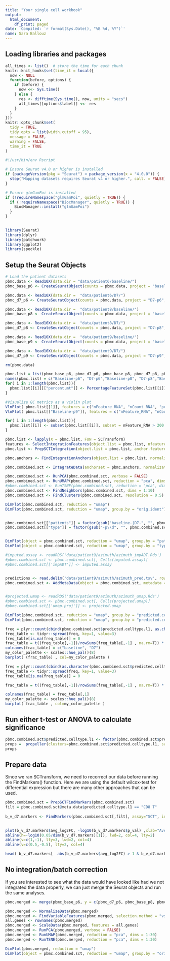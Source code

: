 ```yaml
---
title: "Your single cell workbook"
output:
  html_document:
    df_print: paged
date: 'Compiled: `r format(Sys.Date(), "%B %d, %Y")`'
name: Sara Ballouz
---
```


## Loading libraries and packages

```r
all_times <- list()  # store the time for each chunk
knitr::knit_hooks$set(time_it = local({
  now <- NULL
  function(before, options) {
    if (before) {
      now <<- Sys.time()
    } else {
      res <- difftime(Sys.time(), now, units = "secs")
      all_times[[options$label]] <<- res
    }
  }
}))
knitr::opts_chunk$set(
  tidy = TRUE,
  tidy.opts = list(width.cutoff = 95),
  message = FALSE,
  warning = FALSE,
  time_it = TRUE
)

#!/usr/bin/env Rscript

# Ensure Seurat v4.0 or higher is installed
if (packageVersion(pkg = "Seurat") < package_version(x = "4.0.0")) {
  stop("Mapping datasets requires Seurat v4 or higher.", call. = FALSE)
}

# Ensure glmGamPoi is installed
if (!requireNamespace("glmGamPoi", quietly = TRUE)) {
  if (!requireNamespace("BiocManager", quietly = TRUE)) {
    BiocManager::install("glmGamPoi")
  }
}
 
```

```r
library(Seurat)
library(dplyr)
library(patchwork) 
library(ggplot2)
library(speckle)
```

 

## Setup the Seurat Objects

```r
# Load the patient datasets
pbmc.data <- Read10X(data.dir = "data/patient6/baseline/")
pbmc_base_p6 <- CreateSeuratObject(counts = pbmc.data, project = "baseline-p6", min.cells = 3, min.features = 200)

pbmc.data <- Read10X(data.dir =  "data/patient6/D7/") 
pbmc_d7_p6 <- CreateSeuratObject(counts = pbmc.data, project = "D7-p6", min.cells = 3, min.features = 200)

pbmc.data <- Read10X(data.dir =  "data/patient8/baseline/") 
pbmc_base_p8 <- CreateSeuratObject(counts = pbmc.data, project = "baseline-p8", min.cells = 3, min.features = 200)

pbmc.data <- Read10X(data.dir =  "data/patient8/D7/") 
pbmc_d7_p8 <- CreateSeuratObject(counts = pbmc.data, project = "D7-p8", min.cells = 3, min.features = 200)

pbmc.data <- Read10X(data.dir =  "data/patient9/baseline/") 
pbmc_base_p9 <- CreateSeuratObject(counts = pbmc.data, project = "baseline-p9", min.cells = 3, min.features = 200)

pbmc.data <- Read10X(data.dir =  "data/patient9/D7/") 
pbmc_d7_p9 <- CreateSeuratObject(counts = pbmc.data, project = "D7-p9", min.cells = 3, min.features = 200)

rm(pbmc.data)
```  

```r
pbmc.list = list(pbmc_base_p6, pbmc_d7_p6, pbmc_base_p8, pbmc_d7_p8, pbmc_base_p9, pbmc_d7_p9)
names(pbmc.list) = c("Baseline-p6", "D7-p6","Baseline-p8", "D7-p8","Baseline-p9", "D7-p9")
for( i in 1:length(pbmc.list)){ 
  pbmc.list[[i]][["percent.mt"]] <- PercentageFeatureSet(pbmc.list[[i]], pattern = "^MT-")
}
```
```r
#Visualize QC metrics as a violin plot
VlnPlot( pbmc.list[[1]], features = c("nFeature_RNA", "nCount_RNA", "percent.mt"), ncol = 3)
VlnPlot( pbmc.list[["Baseline-p9"]], features = c("nFeature_RNA", "nCount_RNA", "percent.mt"), ncol = 3)
```
  
```r
for( i in 1:length(pbmc.list)){ 
  pbmc.list[[i]] <- subset(pbmc.list[[i]], subset = nFeature_RNA > 200 & nFeature_RNA < 2500 & percent.mt < 7)
}
```


```r
pbmc.list <- lapply(X = pbmc.list, FUN = SCTransform)
features <- SelectIntegrationFeatures(object.list = pbmc.list, nfeatures = 3000)
pbmc.list <- PrepSCTIntegration(object.list = pbmc.list, anchor.features = features)
``` 
```r
pbmc.anchors <- FindIntegrationAnchors(object.list = pbmc.list, normalization.method = "SCT", anchor.features = features)
```

```r
pbmc.combined.sct <- IntegrateData(anchorset = pbmc.anchors, normalization.method = "SCT")
```

```r
pbmc.combined.sct <- RunPCA(pbmc.combined.sct, verbose = FALSE)
pbmc.combined.sct <- RunUMAP(pbmc.combined.sct, reduction = "pca", dims = 1:30)
#pbmc.combined.sct <- RunTSNE(pbmc.combined.sct, reduction = "pca", dims = 1:30)
pbmc.combined.sct <- FindNeighbors(pbmc.combined.sct, dims = 1:10)
pbmc.combined.sct <- FindClusters(pbmc.combined.sct, resolution = 0.5)
```
```r
DimPlot(pbmc.combined.sct, reduction = "umap")
DimPlot(pbmc.combined.sct, reduction = "umap", group.by = "orig.ident")


pbmc.combined.sct[["patients"]] = factor(gsub("baseline-|D7-", "", pbmc.combined.sct$orig.ident ))
pbmc.combined.sct[["type"]] = factor(gsub("-p\\d", "", pbmc.combined.sct$orig.ident ))


DimPlot(object = pbmc.combined.sct, reduction = "umap", group.by = "patients")
DimPlot(object = pbmc.combined.sct, reduction = "umap", group.by = "type")

```
 

```r
#imputed.assay <- readRDS('data/patient9/azimuth/azimuth_impADT.Rds')
#pbmc.combined.sct <- pbmc.combined.sct[, Cells(imputed.assay)]
#pbmc.combined.sct[['impADT']] <- imputed.assay


predictions <- read.delim('data/patient9/azimuth/azimuth_pred.tsv', row.names = 1)
pbmc.combined.sct <- AddMetaData(object = pbmc.combined.sct, metadata = predictions)


#projected.umap <- readRDS('data/patient9/azimuth/azimuth_umap.Rds')
#pbmc.combined.sct <- pbmc.combined.sct[, Cells(projected.umap)]
#pbmc.combined.sct[['umap.proj']] <- projected.umap
```


```r
DimPlot(pbmc.combined.sct, reduction = "umap", group.by = "predicted.celltype.l2")
DimPlot(pbmc.combined.sct, reduction = "umap", group.by = "predicted.celltype.l1")
```

```r
freq = plyr::count(cbind(pbmc.combined.sct$predicted.celltype.l1, as.character(pbmc.combined.sct$type) ))
freq_table <- tidyr::spread(freq, key=1, value=3) 
freq_table[is.na(freq_table)] = 0
frac_table = t((freq_table[,-1])/rowSums(freq_table[,-1] , na.rm=T)) * 100 
colnames(frac_table) = c("baseline", "D7") 
my_color_palette <- scales::hue_pal()(8)
barplot( (frac_table) , col=my_color_palette )

```

```r
freq = plyr::count(cbind(as.character(pbmc.combined.sct$predicted.celltype.l1), as.character(pbmc.combined.sct$orig.ident) ))
freq_table <- tidyr::spread(freq, key=1, value=3) 
freq_table[is.na(freq_table)] = 0

frac_table = t((freq_table[,-1])/rowSums(freq_table[,-1] , na.rm=T)) * 100

colnames(frac_table) = freq_table[,1]
my_color_palette <- scales::hue_pal()(8)
barplot( frac_table , col=my_color_palette )

```

## Run either t-test or ANOVA to calculate significance 
```r
pbmc.combined.sct$predicted.celltype.l1 <- factor(pbmc.combined.sct$predicted.celltype.l1)
props =  propeller(clusters=pbmc.combined.sct$predicted.celltype.l1, sample=pbmc.combined.sct$orig.ident, group=pbmc.combined.sct$type)
props
```
## Prepare data
Since we ran SCTransform, we need to recorrect our data before running the FindMarkers() function. Here we are using the default wilcox-test for differential expression but there are many other approaches that can be used. 
```r
pbmc.combined.sct = PrepSCTFindMarkers(pbmc.combined.sct)
filt = pbmc.combined.sct@meta.data$predicted.celltype.l1 == "CD8 T"
 
b_v_d7.markers <- FindMarkers(pbmc.combined.sct[,filt], assay="SCT", ident.1 = "D7",  ident.2 = "baseline", group.by = "type", min.pct = 0.25, logfc.threshold = 0, recorrect_umi = FALSE)
 
```

```r
plot(b_v_d7.markers$avg_log2FC, -log10(b_v_d7.markers$p_val) ,xlab="Average log2FC",  ylab="-log10(p-value)", pch=19, main = "baseline vs D7") 
abline(h=-log10(0.05/dim(b_v_d7.markers)[1]), lwd=2, col=4, lty=2)
abline(v=c(1,-1), lty=3, lwd=2, col=4)
abline(v=c(0.5,-0.5), lty=2, col=4)

head( b_v_d7.markers[  abs(b_v_d7.markers$avg_log2FC) > 1 & b_v_d7.markers$p_val_adj < 0.05, ] ) 
```


## No integration/batch correction 
If you are interested to see what the data would have looked like had we not integrated the data properly, we can just merge the Seurat objects and run the same analyses.   

```r
pbmc.merged <- merge(pbmc_base_p6, y = c(pbmc_d7_p6, pbmc_base_p8, pbmc_d7_p8, pbmc_base_p9, pbmc_d7_p9), add.cell.ids = c("Baseline-p6", "D7-p6","Baseline-p8", "D7-p8","Baseline-p9", "D7-p9"), project = "PBMCs")

pbmc.merged <- NormalizeData(pbmc.merged)
pbmc.merged <- FindVariableFeatures(pbmc.merged, selection.method = "vst", nfeatures = 2000)
all.genes <- rownames(pbmc.merged)
pbmc.merged <- ScaleData(pbmc.merged, features = all.genes)
pbmc.merged <- RunPCA(pbmc.merged, verbose = FALSE)
pbmc.merged <- RunUMAP(pbmc.merged, reduction = "pca", dims = 1:30)
pbmc.merged <- RunTSNE(pbmc.merged, reduction = "pca", dims = 1:30)
```

```r
DimPlot(pbmc.merged, reduction = "umap")
DimPlot(object = pbmc.combined.sct, reduction = "umap", group.by = "orig.ident")
```

